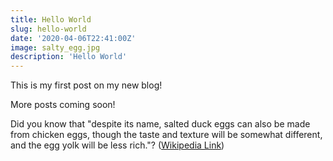 ```yaml
---
title: Hello World
slug: hello-world
date: '2020-04-06T22:41:00Z'
image: salty_egg.jpg
description: 'Hello World'
---
```


This is my first post on my new blog!

More posts coming soon!

Did you know that "despite its name, salted duck eggs can also be made from chicken eggs, though the taste and texture
will be somewhat different, and the egg yolk will be less rich."?
([Wikipedia Link](https://en.wikipedia.org/wiki/Salted_duck_egg))
